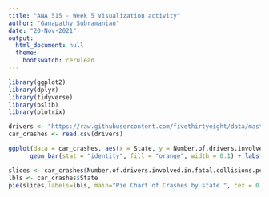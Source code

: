 ---
title: "ANA 515 - Week 5 Visualization activity"
author: "Ganapathy Subramanian"
date: "20-Nov-2021"
output:
  html_document: null
  theme:
    bootswatch: cerulean
---
```{r lib, message=FALSE, warning=FALSE}
library(ggplot2)
library(dplyr)
library(tidyverse)
library(bslib)
library(plotrix)
```

```{r dataload, message=FALSE, warning=FALSE}
drivers <- "https://raw.githubusercontent.com/fivethirtyeight/data/master/bad-drivers/bad-drivers.csv"
car_crashes <- read.csv(drivers)
```

```{r include=TRUE}
ggplot(data = car_crashes, aes(x = State, y = Number.of.drivers.involved.in.fatal.collisions.per.billion.miles)) +
      geom_bar(stat = "identity", fill = "orange", width = 0.1) + labs(title = "Car Crashes per state", x = "State", y = "Number.of.drivers.involved.in.fatal.collisions.per.billion.miles") + theme(axis.text.x = element_text(angle = 90, vjust = 0.5, hjust= 1))
```

```{r include=TRUE}
slices <- car_crashes$Number.of.drivers.involved.in.fatal.collisions.per.billion.miles
lbls <- car_crashes$State
pie(slices,labels=lbls, main="Pie Chart of Crashes by state ", cex = 0.5)
```